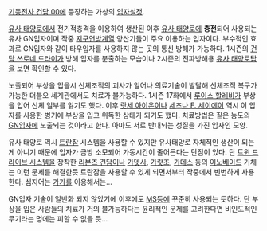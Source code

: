 [[기동전사 건담 00]]에 등장하는 가상의 [[입자]]설정.

[[유사 태양로]]에서 전기적충격을 이용하여 생산된 이후 [[유사 태양로]]에 '''충전'''되어 사용되는 유사 GN입자이며 작중 [[지구연방]]계열 양산기들이 주요 이용하는 입자이다. 부수적인 효과로 GN입자와 같이 타우입자를 사용하지 않는 곳의 통신 방해가 가능하다. 1시즌의 [[건담 쓰로네 드라이]]가 방해 입자를 분출하는 모습이나 2시즌의 전파방해용 [[유사 태양로]]탑을 보면 확인할 수 있다. 

노출되어 부상을 입을시 신체조직의 괴사가 일어나 의료기술이 발달해 신체조직 복구가 가능한 더블오 세계관에서도 치료가 불가능하다. 1시즌 17화에서 [[루이스 할레비]]가 부상을 입어 신체 일부를 잃기도 했다. 이후 [[랏세 아이온]]이나 [[세츠나 F. 세이에이]] 역시 이 입자를 사용한 병기에 부상을 입고 위독한 상태가 되기도 했다. 치료방법은 짙은 농도의 [[GN입자]]에 노출되는 것이라고 한다. 아마도 서로 반대되는 성질을 가진 입자인 모양.


유사 태양로 역시 [[트란잠]] 시스템을 사용할 수 있지만 유사태양로 자체적인 생산이 되는게 아니기 때문에 입자가 금방 소모되어 가동시간이 줄어든다는 단점이 있다. 단 [[트윈 드라이브 시스템]]을 장착한 [[리본즈 건담]]이나 [[가뎃사]], [[가랏조]], [[가데스]] 등의 [[이노베이드]] 기체는 이런 문제를 해결한듯 트란잠을 사용할 수 있게 되면서부터 작중에서 빈번하게 사용한다. 심지어는 [[가가]]를 이용해서는...

GN입자 기술이 일반화 되지 않았기에 이후에도 [[MS]]등에 꾸준히 사용되는 듯하다. 단 부상을 입은 사람들의 치료가 거의 불가능하다는 윤리적인 문제를 고려한다면 비인도적인 무기라는 멍에는 피할 수 없을 듯...
